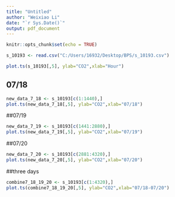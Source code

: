 ```yaml
---
title: "Untitled"
author: "Weixiao Li"
date: "`r Sys.Date()`"
output: pdf_document
---
```


```r
knitr::opts_chunk$set(echo = TRUE)
```

```r
s_10193 <- read.csv("C:/Users/16932/Desktop/BPS/s_10193.csv")
```

```r
plot.ts(s_10193[,5], ylab="CO2",xlab="Hour")
```

## 07/18
```r
new_data_7_18 <- s_10193[c(1:1440),]
plot.ts(new_data_7_18[,5], ylab="CO2",xlab="07/18")
```


##07/19
```r
new_data_7_19 <- s_10193[c(1441:2880),]
plot.ts(new_data_7_19[,5], ylab="CO2",xlab="07/19")
```


##07/20
```r
new_data_7_20 <- s_10193[c(2881:4320),]
plot.ts(new_data_7_20[,5], ylab="CO2",xlab="07/20")
```

##three days
```r
combine7_18_19_20 <- s_10193[c(1:4320),]
plot.ts(combine7_18_19_20[,5], ylab="CO2",xlab="07/18-07/20")
```


